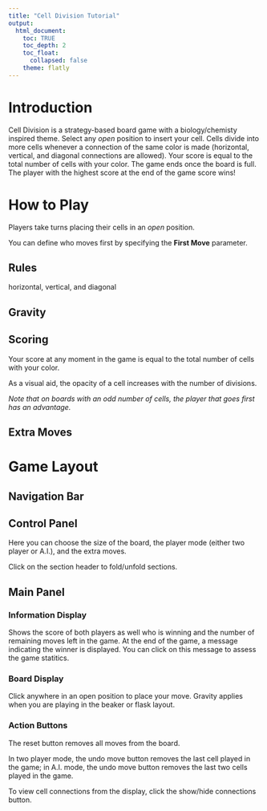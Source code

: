 ---
title: "Cell Division Tutorial"
output: 
  html_document:
    toc: TRUE
    toc_depth: 2
    toc_float: 
      collapsed: false
    theme: flatly
---
<!--
simplex
cosmo
united
readable
date: "`r format(Sys.time(), '%d %B, %Y')`"
-->

<!-- <img src="logo.png" style="position:absolute;top:0px;right:10px;" /> -->



# Introduction 
Cell Division is a strategy-based board game with a biology/chemisty inspired theme.  Select any *open* position to insert your cell.  Cells divide into more cells whenever a connection of the same color is made (horizontal, vertical, and diagonal connections are allowed). Your score is equal to the total number of cells with your color. The game ends once the board is full.  The player with the highest score at the end of the game score wins!


# How to Play
Players take turns placing their cells in an *open* position.  

You can define who moves first by specifying the **First Move** parameter. 

## Rules
horizontal, vertical, and diagonal

## Gravity


## Scoring

Your score at any moment in the game is equal to the total number of cells with your color. 

As a visual aid, the opacity of a cell increases with the number of divisions.  

*Note that on boards with an odd number of cells, the player that goes first has an advantage.*


## Extra Moves




# Game Layout

## Navigation Bar

## Control Panel
Here you can choose the size of the board, the player mode (either two player or A.I.), and the extra moves.  

Click on the section header to fold/unfold sections. 


## Main Panel

### Information Display
Shows the score of both players as well who is winning and the number of remaining moves left in the game. 
At the end of the game, a message indicating the winner is displayed.  You can click on this message to assess the game statitics.  


### Board Display
Click anywhere in an open position to place your move. Gravity applies when you are playing in the beaker or flask layout.



### Action Buttons

The reset button removes all moves from the board.   

In two player mode, the undo move button removes the last cell played in the game; in A.I. mode, the undo move button removes the last two cells played in the game.  


To view cell connections from the display, click the show/hide connections button. 











